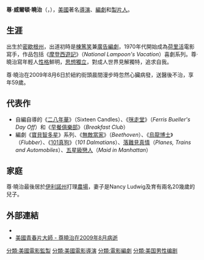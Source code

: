 {{noteTA
|G1=Movie
|G2=TV
|G3=PP
|T=zh-cn:约翰·休斯;zh-tw:約翰·休斯;zh-hk:尊·曉治;
|1=zh-cn:约翰;zh-tw:約翰;zh-hk:尊;
|2=zh-cn:休斯;zh-tw:休斯;zh-hk:曉治;
}}
{{unreferenced|time=2015-06-28T18:25:07+00:00}}
{{藝人
| 類型        = 導演
| image       = JohnHughes.jpg
| imagesize   = 
| name        = 尊·曉治<br />John Hughes
| birthname   = 尊·威爾頓·曉治<br />John Wilden Hughes, Jr.
| birthdate   = {{birth date|1950|2|18}}
| birthplace  = {{USA}}[[密歇根州|密歇根州]][[兰辛_(密歇根州)|蘭辛]]
| deathdate   = {{death date and age|2009|8|6|1950|2|18}}
| deathplace  = {{USA}}[[紐約州|紐約州]][[紐約市|紐約市]]
| othername   = 
| occupation  = [[導演|導演]]、[[監製|監製]]、[[編劇|編劇]]
| yearsactive = 1969年至2008年
| spouse      = Nancy Ludwig（1970年至2009年）
| homepage    = 
}}
'''尊·威爾頓·曉治'''（{{lang-en|'''John Wilden Hughes, Jr.'''}}，{{bd|1950年|2月18日|2009年|8月6日|catIdx=Hughes, John}}），[[美國|美國]]著名[[導演|導演]]、[[編劇|編劇]]和[[製片人|製片人]]。

== 生涯 ==
出生於[[密歇根州|密歇根州]]，出道初時是[[棟篤笑|棟篤笑]]兼[[廣告|廣告]][[編劇|編劇]]，1970年代開始成為[[荷里活|荷里活]]電影寫手，作品包括《[[摩登西遊記|摩登西遊記]]》（''National Lampoon's Vacation''）喜劇系列。尊·曉治寫年輕人[[性格|性格]]鮮明，[[思想|思想]][[獨立|獨立]]，對成人世界見解獨特，追求自我。

尊·曉治在2009年8月6日於紐約街頭晨間漫步時忽然心臟病發，送醫後不治，享年59歲。

== 代表作 ==
* 自編自導的《[[二八年華|二八年華]]》（Sixteen Candles）、《[[咪走堂|咪走堂]]》（''Ferris Bueller's Day Off''）和《[[早餐俱樂部|早餐俱樂部]]》（''Breakfast Club''）
* 編劇《[[寶貝智多星|寶貝智多星]]》系列、《[[無敵當家|無敵當家]]》（''Beethoven''）、《[[烏龍博士|烏龍博士]]》（''Flubber''）、《[[101真狗|101真狗]]》（''101 Dalmatians''）、[[落難見真情|落難見真情]]（''Planes, Trains and Automobiles''）、[[五星級戀人|五星級戀人]]（''Maid in Manhattan''）

== 家庭 ==
尊·曉治最後居於[[伊利諾州|伊利諾州]]打理[[農場|農場]]，妻子是Nancy Ludwig及育有兩名20幾歲的兒子。

== 外部連結 ==
* {{imdb name|id=0000455}}
* [http://hk.apple.nextmedia.com/template/apple/art_main.php?iss_id=20090808&sec_id=462&art_id=13075067 美國青春片大師 - 尊曉治在2009年8月病逝]

{{Authority control}}

{{DEFAULTSORT:Hughes, John}}
[[分類:美國電影監製|分類:美國電影監製]]
[[分類:美國電影導演|分類:美國電影導演]]
[[分類:電影編劇|分類:電影編劇]]
[[分類:美国男性编剧|分類:美国男性编剧]]